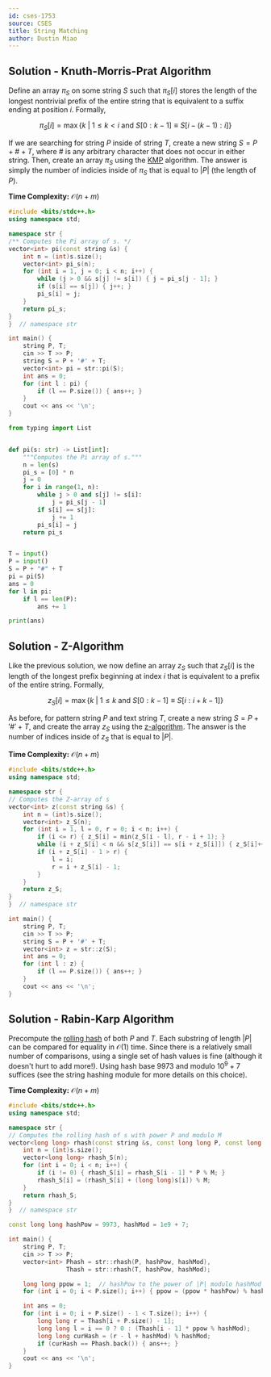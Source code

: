 ```yaml
---
id: cses-1753
source: CSES
title: String Matching
author: Dustin Miao
---
```


## Solution - Knuth-Morris-Prat Algorithm

Define an array $\pi_S$ on some string $S$ such that $\pi_S[i]$ stores the length of the longest nontrivial prefix of the entire string that is equivalent to a suffix ending at position $i$. Formally,

$$
\pi_S[i] = \max\{k \: | \: 1 \leq k < i \text{ and } S[0:k - 1] \equiv S[i - (k - 1): i]\}
$$

If we are searching for string $P$ inside of string $T$, create a new string $S = P + \# + T$, where $\#$ is any arbitrary character that does not occur in either string. Then, create an array $\pi_S$ using the [KMP](https://cp-algorithms.com/string/prefix-function.html) algorithm. The answer is simply the number of indicies inside of $\pi_S$ that is equal to $|P|$ (the length of $P$).

<LanguageSection>

<CPPSection>

**Time Complexity:** $\mathcal{O}(n + m)$

```cpp
#include <bits/stdc++.h>
using namespace std;

namespace str {
/** Computes the Pi array of s. */
vector<int> pi(const string &s) {
	int n = (int)s.size();
	vector<int> pi_s(n);
	for (int i = 1, j = 0; i < n; i++) {
		while (j > 0 && s[j] != s[i]) { j = pi_s[j - 1]; }
		if (s[i] == s[j]) { j++; }
		pi_s[i] = j;
	}
	return pi_s;
}
}  // namespace str

int main() {
	string P, T;
	cin >> T >> P;
	string S = P + '#' + T;
	vector<int> pi = str::pi(S);
	int ans = 0;
	for (int l : pi) {
		if (l == P.size()) { ans++; }
	}
	cout << ans << '\n';
}
```

</CPPSection>
<PySection>

```py
from typing import List


def pi(s: str) -> List[int]:
	"""Computes the Pi array of s."""
	n = len(s)
	pi_s = [0] * n
	j = 0
	for i in range(1, n):
		while j > 0 and s[j] != s[i]:
			j = pi_s[j - 1]
		if s[i] == s[j]:
			j += 1
		pi_s[i] = j
	return pi_s


T = input()
P = input()
S = P + "#" + T
pi = pi(S)
ans = 0
for l in pi:
	if l == len(P):
		ans += 1

print(ans)
```

</PySection>

</LanguageSection>

## Solution - Z-Algorithm

Like the previous solution, we now define an array $z_S$ such that $z_S[i]$ is the length of the longest prefix beginning at index $i$ that is equivalent to a prefix of the entire string. Formally,

$$
z_S[i] = \max\{k \: | \: 1 \leq k\text{ and } S[0:k - 1] \equiv S[i:i+k-1]\}
$$

As before, for pattern string $P$ and text string $T$, create a new string $S = P + '\#' + T$, and create the array $z_S$ using the [z-algorithm](https://cp-algorithms.com/string/z-function.html). The answer is the number of indices inside of $z_S$ that is equal to $|P|$.

<LanguageSection>

<CPPSection>

**Time Complexity:** $\mathcal{O}(n + m)$

```cpp
#include <bits/stdc++.h>
using namespace std;

namespace str {
// Computes the Z-array of s
vector<int> z(const string &s) {
	int n = (int)s.size();
	vector<int> z_S(n);
	for (int i = 1, l = 0, r = 0; i < n; i++) {
		if (i <= r) { z_S[i] = min(z_S[i - l], r - i + 1); }
		while (i + z_S[i] < n && s[z_S[i]] == s[i + z_S[i]]) { z_S[i]++; }
		if (i + z_S[i] - 1 > r) {
			l = i;
			r = i + z_S[i] - 1;
		}
	}
	return z_S;
}
}  // namespace str

int main() {
	string P, T;
	cin >> T >> P;
	string S = P + '#' + T;
	vector<int> z = str::z(S);
	int ans = 0;
	for (int l : z) {
		if (l == P.size()) { ans++; }
	}
	cout << ans << '\n';
}
```

</CPPSection>

</LanguageSection>

## Solution - Rabin-Karp Algorithm

Precompute the [rolling hash](https://usaco.guide/gold/string-hashing?lang=cpp) of both $P$ and $T$. Each substring of length $|P|$ can be compared for equality in $\mathcal{O}(1)$ time. Since there is a relatively small number of comparisons, using a single set of hash values is fine (although it doesn't hurt to add more!). Using hash base $9973$ and modulo $10^9 + 7$ suffices (see the string hashing module for more details on this choice).

<LanguageSection>

<CPPSection>

**Time Complexity:** $\mathcal{O}(n + m)$

```cpp
#include <bits/stdc++.h>
using namespace std;

namespace str {
// Computes the rolling hash of s with power P and modulo M
vector<long long> rhash(const string &s, const long long P, const long long M) {
	int n = (int)s.size();
	vector<long long> rhash_S(n);
	for (int i = 0; i < n; i++) {
		if (i != 0) { rhash_S[i] = rhash_S[i - 1] * P % M; }
		rhash_S[i] = (rhash_S[i] + (long long)s[i]) % M;
	}
	return rhash_S;
}
}  // namespace str

const long long hashPow = 9973, hashMod = 1e9 + 7;

int main() {
	string P, T;
	cin >> T >> P;
	vector<int> Phash = str::rhash(P, hashPow, hashMod),
	            Thash = str::rhash(T, hashPow, hashMod);

	long long ppow = 1;  // hashPow to the power of |P| modulo hashMod
	for (int i = 0; i < P.size(); i++) { ppow = (ppow * hashPow) % hashMod; }

	int ans = 0;
	for (int i = 0; i + P.size() - 1 < T.size(); i++) {
		long long r = Thash[i + P.size() - 1];
		long long l = i == 0 ? 0 : (Thash[i - 1] * ppow % hashMod);
		long long curHash = (r - l + hashMod) % hashMod;
		if (curHash == Phash.back()) { ans++; }
	}
	cout << ans << '\n';
}
```

</CPPSection>

</LanguageSection>
